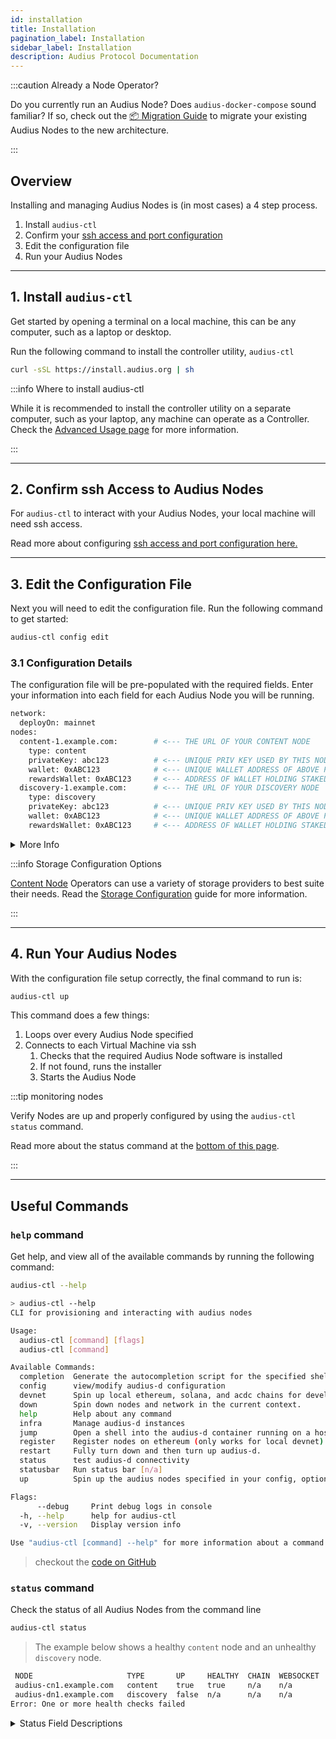 ```yaml
---
id: installation
title: Installation
pagination_label: Installation
sidebar_label: Installation
description: Audius Protocol Documentation
---
```



:::caution Already a Node Operator?

Do you currently run an Audius Node? Does `audius-docker-compose` sound familiar? If so, check out
the [📦 Migration Guide](/node-operator/migration-guide) to migrate your existing Audius Nodes to
the new architecture.

:::

## Overview

Installing and managing Audius Nodes is (in most cases) a 4 step process.

1. Install `audius-ctl`
2. Confirm your
   [ssh access and port configuration](/node-operator/setup/hardware-requirements#system-configuration)
3. Edit the configuration file
4. Run your Audius Nodes

---

## 1. Install `audius-ctl`

Get started by opening a terminal on a local machine, this can be any computer, such as a laptop or
desktop.

Run the following command to install the controller utility, `audius-ctl`

```bash
curl -sSL https://install.audius.org | sh
```

:::info Where to install audius-ctl

While it is recommended to install the controller utility on a separate computer, such as your
laptop, any machine can operate as a Controller. Check the
[Advanced Usage page](/node-operator/setup/advanced#audius-control-utility) for more information.

:::

---

## 2. Confirm ssh Access to Audius Nodes

For `audius-ctl` to interact with your Audius Nodes, your local machine will need ssh access.

Read more about configuring
[ssh access and port configuration here.](/node-operator/setup/hardware-requirements#system-configuration)

---

## 3. Edit the Configuration File

Next you will need to edit the configuration file. Run the following command to get started:

```bash
audius-ctl config edit
```

### 3.1 Configuration Details

The configuration file will be pre-populated with the required fields. Enter your information into
each field for each Audius Node you will be running.

```bash showLineNumbers title="audius-ctl configuration file"
network:
  deployOn: mainnet
nodes:
  content-1.example.com:        # <--- THE URL OF YOUR CONTENT NODE
    type: content
    privateKey: abc123          # <--- UNIQUE PRIV KEY USED BY THIS NODE TO SIGN RESPONSES
    wallet: 0xABC123            # <--- UNIQUE WALLET ADDRESS OF ABOVE PRIV KEY
    rewardsWallet: 0xABC123     # <--- ADDRESS OF WALLET HOLDING STAKED TOKENS
  discovery-1.example.com:      # <--- THE URL OF YOUR DISCOVERY NODE
    type: discovery
    privateKey: abc123          # <--- UNIQUE PRIV KEY USED BY THIS NODE TO SIGN RESPONSES
    wallet: 0xABC123            # <--- UNIQUE WALLET ADDRESS OF ABOVE PRIV KEY
    rewardsWallet: 0xABC123     # <--- ADDRESS OF WALLET HOLDING STAKED TOKENS
```

<details>
<summary>More Info</summary>
<div>

| field           | description                                                                                                        |
| --------------- | ------------------------------------------------------------------------------------------------------------------ |
| `type`          | either `content` or `discovery`                                                                                    |
| `privateKey`    | private key associated with the `wallet`                                                                           |
| `wallet`        | Address of wallet that contains no tokens but that is registered on chain, used to sign JSON responses from server |
| `rewardsWallet` | Wallet that registered (or will register) the Audius Node on chain                                                 |

</div>
</details>

:::info Storage Configuration Options

[Content Node](/learn/architecture/content-node) Operators can use a variety of storage providers to
best suite their needs. Read the
[Storage Configuration](/node-operator/setup/advanced#storage-configuration) guide for more
information.

:::

---

## 4. Run Your Audius Nodes

With the configuration file setup correctly, the final command to run is:

```bash
audius-ctl up
```

This command does a few things:

1. Loops over every Audius Node specified
2. Connects to each Virtual Machine via ssh
   1. Checks that the required Audius Node software is installed
   2. If not found, runs the installer
   3. Starts the Audius Node

:::tip monitoring nodes

Verify Nodes are up and properly configured by using the `audius-ctl status` command.

Read more about the status command at the [bottom of this page](#status-command).

:::

---

## Useful Commands

### `help` command

Get help, and view all of the available commands by running the following command:

```bash
audius-ctl --help
```

```bash
> audius-ctl --help
CLI for provisioning and interacting with audius nodes

Usage:
  audius-ctl [command] [flags]
  audius-ctl [command]

Available Commands:
  completion  Generate the autocompletion script for the specified shell
  config      view/modify audius-d configuration
  devnet      Spin up local ethereum, solana, and acdc chains for development
  down        Spin down nodes and network in the current context.
  help        Help about any command
  infra       Manage audius-d instances
  jump        Open a shell into the audius-d container running on a host.
  register    Register nodes on ethereum (only works for local devnet)
  restart     Fully turn down and then turn up audius-d.
  status      test audius-d connectivity
  statusbar   Run status bar [n/a]
  up          Spin up the audius nodes specified in your config, optionally specifying which hosts.

Flags:
      --debug     Print debug logs in console
  -h, --help      help for audius-ctl
  -v, --version   Display version info

Use "audius-ctl [command] --help" for more information about a command.
```

> checkout the [code on GitHub](https://github.com/AudiusProject/audius-d)

### `status` command

Check the status of all Audius Nodes from the command line

```bash
audius-ctl status
```

> The example below shows a healthy `content` node and an unhealthy `discovery` node.

```bash
 NODE                     TYPE       UP     HEALTHY  CHAIN  WEBSOCKET  CLIENT IP  DB    DISK          UPTIME      COMMENT
 audius-cn1.example.com   content    true   true     n/a    n/a        matched    6 GB  1553/1938 GB  120h45m46s  <nil>
 audius-dn1.example.com   discovery  false  n/a      n/a    n/a        n/a        n/a   n/a           n/a         Unreachable after 2 retries
Error: One or more health checks failed
```

<details>
<summary>Status Field Descriptions</summary>
<div>

| Field       | Description                                                                      | Example Values                |
| :---------- | :------------------------------------------------------------------------------- | :---------------------------- |
| `NODE`      | name of the node                                                                 |
| `TYPE`      | node type                                                                        | `content` or `discovery`      |
| `UP`        | is the node up                                                                   | `true` or `false`             |
| `HEALTHY`   | is the node healthy                                                              | `true` or `false`             |
| `CHAIN`     | is chain in sync _and_ is port `30300` accessible on Discovery Nodes             | `healthy`, `unhealthy`        |
| `WEBSOCKET` | are [required ports](/node-operator/setup/hardware-requirements#open-ports) open | `healthy`, `unreachable`      |
| `CLIENT IP` | compare IP to what node sees                                                     | `matched`, `unmatched/error`  |
| `DB`        | size of the database                                                             | `90 GB`                       |
| `DISK`      | storage disk usage and capacity                                                  | `1553/1938 GB`                |
| `UPTIME`    | node uptime                                                                      | `120h45m46s`                  |
| `COMMENT`   | additional information                                                           | `<nil>` indicates all is well |

</div>
</details>
